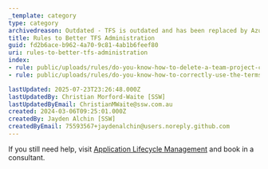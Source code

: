 ```yaml
---
_template: category
type: category
archivedreason: Outdated - TFS is outdated and has been replaced by Azure DevOps. See https://www.ssw.com.au/rules/rules-to-better-devops/
title: Rules to Better TFS Administration
guid: fd2b6ace-b962-4a70-9c81-4ab1b6feef80
uri: rules-to-better-tfs-administration
index:
- rule: public/uploads/rules/do-you-know-how-to-delete-a-team-project-collection/rule.mdx
- rule: public/uploads/rules/do-you-know-how-to-correctly-use-the-terms-configuration-and-customization-in-the-tfs-context/rule.mdx

lastUpdated: 2025-07-23T23:26:48.000Z
lastUpdatedBy: Christian Morford-Waite [SSW]
lastUpdatedByEmail: ChristianMWaite@ssw.com.au
created: 2024-03-06T09:25:01.000Z
createdBy: Jayden Alchin [SSW]
createdByEmail: 75593567+jaydenalchin@users.noreply.github.com
---
```


If you still need help, visit [Application Lifecycle Management](https://www.ssw.com.au/ssw/Consulting/ALM-Azure-DevOps.aspx) and book in a consultant.
